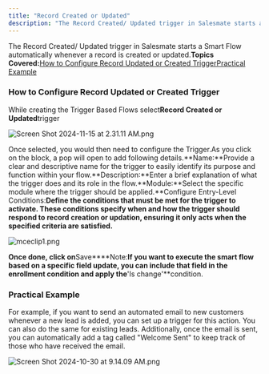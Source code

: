 ```yaml
---
title: "Record Created or Updated"
description: "The Record Created/ Updated trigger in Salesmate starts a Smart Flow automatically whenever a record is created or updated.**Topics Covered:**[How to"
---
```


The Record Created/ Updated trigger in Salesmate starts a Smart Flow automatically whenever a record is created or updated.**Topics Covered:**[How to Configure Record Updated or Created Trigger](https://support.salesmate.io/hc/en-us/articles/36764030469785-Record-Created-or-Updated#h_01J7K214SC6M0A9QT13TE5FVM3)[Practical Example](https://support.salesmate.io/hc/en-us/articles/36764030469785-Record-Created-or-Updated#h_01J7N1YXZRZXA3Z7YM21CHWP2K)

### How to Configure Record Updated or Created Trigger

While creating the Trigger Based Flows select**Record Created or Updated**trigger

![Screen Shot 2024-11-15 at 2.31.11 AM.png](./images/Screen-Shot-2024-11-15-at-2.31.11-AM.png)

Once selected, you would then need to configure the Trigger.As you click on the block, a pop will open to add following details.**Name:**Provide a clear and descriptive name for the trigger to easily identify its purpose and function within your flow.**Description:**Enter a brief explanation of what the trigger does and its role in the flow.**Module:**Select the specific module where the trigger should be applied.**Configure Entry-Level Conditions:**Define the conditions that must be met for the trigger to activate. These conditions specify when and how the trigger should respond to record creation or updation, ensuring it only acts when the specified criteria are satisfied.**

![mceclip1.png](./images/mceclip1-23.png)

**Once done, click on**Save****Note:**If you want to execute the smart flow based on a specific field update, you can include that field in the enrollment condition and apply the**'Is change'**condition.

### Practical Example

For example, if you want to send an automated email to new customers whenever a new lead is added, you can set up a trigger for this action. You can also do the same for existing leads. Additionally, once the email is sent, you can automatically add a tag called "Welcome Sent" to keep track of those who have received the email.

![Screen Shot 2024-10-30 at 9.14.09 AM.png](./images/Screen-Shot-2024-10-30-at-9.14.09-AM.png)
